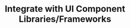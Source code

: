 ---
id: 3rd-party-ui-libraries
title: Integrate with UI Component Libraries/Frameworks
sidebar_position: 3
---